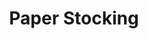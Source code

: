 ---
title: "Paper Stocking"
subtitle: ""
creator: "Tanya"
categories: ["art"]
featuredImage: "../src/assets/images/item/art/DSC02766.png"
views: ["../src/assets/images/item/art/DSC02766.png"]
nextItem: []
---